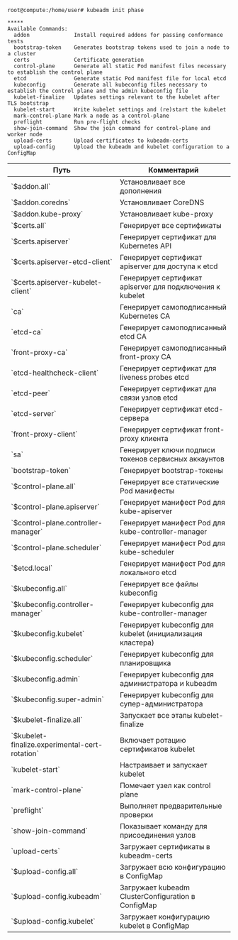 ```
root@compute:/home/user# kubeadm init phase

*****
Available Commands:
  addon              Install required addons for passing conformance tests
  bootstrap-token    Generates bootstrap tokens used to join a node to a cluster
  certs              Certificate generation
  control-plane      Generate all static Pod manifest files necessary to establish the control plane
  etcd               Generate static Pod manifest file for local etcd
  kubeconfig         Generate all kubeconfig files necessary to establish the control plane and the admin kubeconfig file
  kubelet-finalize   Updates settings relevant to the kubelet after TLS bootstrap
  kubelet-start      Write kubelet settings and (re)start the kubelet
  mark-control-plane Mark a node as a control-plane
  preflight          Run pre-flight checks
  show-join-command  Show the join command for control-plane and worker node
  upload-certs       Upload certificates to kubeadm-certs
  upload-config      Upload the kubeadm and kubelet configuration to a ConfigMap
```

<div className="scrollable-x">
  <table>
    <thead>
      <tr>
        <th>Путь</th>
        <th>Комментарий</th>
      </tr>
    </thead>
    <tbody>
      <tr>
        <td>`$addon.all`</td>
        <td>Установливает все дополнения</td>
      </tr>
      <tr>
        <td>`$addon.coredns`</td>
        <td>Установливает CoreDNS</td>
      </tr>
      <tr>
        <td>`$addon.kube-proxy`</td>
        <td>Установливает kube-proxy</td>
      </tr>
      <tr>
        <td>`$certs.all`</td>
        <td>Генерирует все сертификаты</td>
      </tr>
      <tr>
        <td>`$certs.apiserver`</td>
        <td>Генерирует сертификат для Kubernetes API</td>
      </tr>
      <tr>
        <td>`$certs.apiserver-etcd-client`</td>
        <td>Генерирует сертификат apiserver для доступа к etcd</td>
      </tr>
      <tr>
        <td>`$certs.apiserver-kubelet-client`</td>
        <td>Генерирует сертификат apiserver для подключения к kubelet</td>
      </tr>
      <tr>
        <td>`ca`</td>
        <td>Генерирует самоподписанный Kubernetes CA</td>
      </tr>
      <tr>
        <td>`etcd-ca` </td>
        <td>Генерирует самоподписанный etcd CA</td>
      </tr>
      <tr>
        <td>`front-proxy-ca`</td>
        <td>Генерирует самоподписанный front-proxy CA</td>
      </tr>
      <tr>
        <td>`etcd-healthcheck-client`</td>
        <td>Генерирует сертификат для liveness probes etcd</td>
      </tr>
      <tr>
        <td>`etcd-peer`</td>
        <td>Генерирует сертификат для связи узлов etcd</td>
      </tr>
      <tr>
        <td>`etcd-server`</td>
        <td>Генерирует сертификат etcd-сервера</td>
      </tr>
      <tr>
        <td>`front-proxy-client`</td>
        <td>Генерирует сертификат front-proxy клиента</td>
      </tr>
      <tr>
        <td>`sa`</td>
        <td>Генерирует ключи подписи токенов сервисных аккаунтов</td>
      </tr>
      <tr>
        <td>`bootstrap-token`</td>
        <td>Генерирует bootstrap-токены</td>
      </tr>
      <tr>
        <td>`$control-plane.all`</td>
        <td>Генерирует все статические Pod манифесты</td>
      </tr>
      <tr>
        <td>`$control-plane.apiserver`</td>
        <td>Генерирует манифест Pod для kube-apiserver</td>
      </tr>
      <tr>
        <td>`$control-plane.controller-manager`</td>
        <td>Генерирует манифест Pod для kube-controller-manager</td>
      </tr>
      <tr>
        <td>`$control-plane.scheduler`</td>
        <td>Генерирует манифест Pod для kube-scheduler</td>
      </tr>
      <tr>
        <td>`$etcd.local`</td>
        <td>Генерирует манифест Pod для локального etcd</td>
      </tr>
      <tr>
        <td>`$kubeconfig.all`</td>
        <td>Генерирует все файлы kubeconfig</td>
      </tr>
      <tr>
        <td>`$kubeconfig.controller-manager`</td>
        <td>Генерирует kubeconfig для kube-controller-manager</td>
      </tr>
      <tr>
        <td>`$kubeconfig.kubelet`</td>
        <td>Генерирует kubeconfig для kubelet (инициализация кластера)</td>
      </tr>
      <tr>
        <td>`$kubeconfig.scheduler`</td>
        <td>Генерирует kubeconfig для планировщика</td>
      </tr>
      <tr>
        <td>`$kubeconfig.admin`</td>
        <td>Генерирует kubeconfig для администратора и kubeadm</td>
      </tr>
      <tr>
        <td>`$kubeconfig.super-admin`</td>
        <td>Генерирует kubeconfig для супер-администратора</td>
      </tr>
      <tr>
        <td>`$kubelet-finalize.all`</td>
        <td>Запускает все этапы kubelet-finalize</td>
      </tr>
      <tr>
        <td>`$kubelet-finalize.experimental-cert-rotation`</td>
        <td>Включает ротацию сертификатов kubelet</td>
      </tr>
      <tr>
        <td>`kubelet-start`</td>
        <td>Настраивает и запускает kubelet</td>
      </tr>
      <tr>
        <td>`mark-control-plane`</td>
        <td>Помечает узел как control plane</td>
      </tr>
      <tr>
        <td>`preflight`</td>
        <td>Выполняет предварительные проверки</td>
      </tr>
      <tr>
        <td>`show-join-command`</td>
        <td>Показывает команду для присоединения узлов</td>
      </tr>
      <tr>
        <td>`upload-certs`</td>
        <td>Загружает сертификаты в kubeadm-certs</td>
      </tr>
      <tr>
        <td>`$upload-config.all`</td>
        <td>Загружает всю конфигурацию в ConfigMap</td>
      </tr>
      <tr>
        <td>`$upload-config.kubeadm`</td>
        <td>Загружает kubeadm ClusterConfiguration в ConfigMap</td>
      </tr>
      <tr>
        <td>`$upload-config.kubelet`</td>
        <td>Загружает конфигурацию kubelet в ConfigMap</td>
      </tr>
    </tbody>
  </table>
</div>
